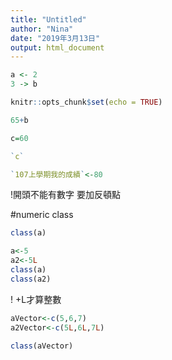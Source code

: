 ```yaml
---
title: "Untitled"
author: "Nina"
date: "2019年3月13日"
output: html_document
---
```

```r
a <- 2
3 -> b
```

```r
knitr::opts_chunk$set(echo = TRUE)
```
```r
65+b
```

```r
c=60
```

```r
`c`
```

```r
`107上學期我的成績`<-80
```
!開頭不能有數字 要加反頓點

#numeric class
```r
class(a)
```
```r
a<-5
a2<-5L
class(a)
class(a2)
```
! +L才算整數

```r
aVector<-c(5,6,7)
a2Vector<-c(5L,6L,7L)
```
```r
class(aVector)
```

